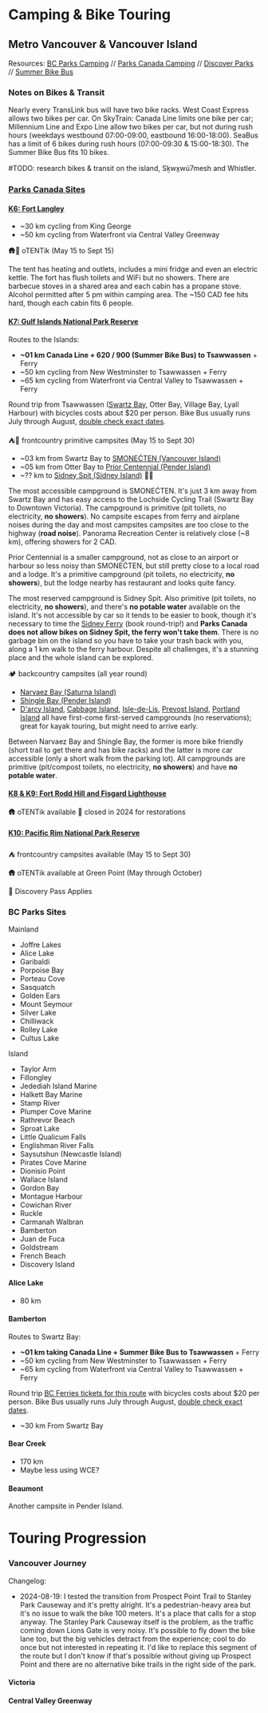 
# Camping & Bike Touring

## Metro Vancouver & Vancouver Island

Resources: [BC Parks Camping][bc-parks] // [Parks Canada Camping][pc-parks] //
[Discover Parks][discover] // [Summer Bike Bus][bike-bus]

[discover]: https://www.discoverparks.ca/
[bc-parks]: https://camping.bcparks.ca
[pc-parks]: https://reservation.pc.gc.ca
[bike-bus]: https://www.translink.ca/rider-guide/bike-and-ride-on-transit/bikes-on-transit#summer-bike-bus-program

### Notes on Bikes & Transit

Nearly every TransLink bus will have two bike racks. West Coast Express allows
two bikes per car. On SkyTrain: Canada Line limits one bike per car; Millennium
Line and Expo Line allow two bikes per car, but not during rush hours (weekdays
westbound 07:00-09:00, eastbound 16:00-18:00). SeaBus has a limit of 6 bikes
during rush hours (07:00-09:30 & 15:00-18:30). The Summer Bike Bus fits 10
bikes.

#TODO: research bikes & transit on the island, Sḵwx̱wú7mesh and Whistler.

### [Parks Canada Sites][parks-canada]
[parks-canada]: https://web.archive.org/web/20240526195011/https://www.canadream.com/Website/media/Files/Parks-Canada-Discovery-Pass-Brochure-Map.pdf

#### [K6: Fort Langley][langley-nhs]
[langley-nhs]: https://parks.canada.ca/lhn-nhs/bc/langley

- ~30 km cycling from King George
- ~50 km cycling from Waterfront via Central Valley Greenway

🛖🔌 oTENTik (May 15 to Sept 15) <ParkReserveLink park={Park.FortLangleyNHS} />

The tent has heating and outlets, includes a mini fridge and even an electric
kettle. The fort has flush toilets and WiFi but no showers. There are barbecue
stoves in a shared area and each cabin has a propane stove. Alcohol permitted
after 5 pm within camping area. The ~150 CAD fee hits hard, though each cabin
fits 6 people.

#### [K7: Gulf Islands National Park Reserve][gulf-np]
[gulf-np]:https://parks.canada.ca/pn-np/bc/gulf

Routes to the Islands:

- **~01 km Canada Line + 620 / 900 (Summer Bike Bus) to Tsawwassen** + Ferry
- ~50 km cycling from New Westminster to Tsawwassen + Ferry
- ~65 km cycling from Waterfront via Central Valley to Tsawwassen + Ferry

Round trip from Tsawwassen ([Swartz Bay][swb-tsa], Otter Bay, Village Bay, Lyall
Harbour) with bicycles costs about $20 per person. Bike Bus usually runs July
through August, [double check exact dates][bike-bus].

[swb-tsa]: https://www.bcferries.com/routes-fares/schedules/daily/SWB-TSA

⛺🌲 frontcountry primitive campsites (May 15 to Sept 30) <ParkReserveLink
park={Park.GulfIslandsNPR} />

- ~03 km from Swartz Bay to [SMONEĆTEN (Vancouver Island)][smonecten]
  <ParkReserveLink park={Park.SMONEĆTEN} />
- ~05 km from Otter Bay to [Prior Centennial (Pender Island)][prior-centennial]
  <ParkReserveLink park={Park.PriorCentennial} />
- ~?? km to [Sidney Spit (Sidney Island)][sidney-spit] 🚱🚳 <ParkReserveLink
  park={Park.SidneySpit} />


[smonecten]: https://parks.canada.ca/pn-np/bc/gulf/activ/camping/campinglavantpays-frontcountrycamping#McDonald
[prior-centennial]: https://parks.canada.ca/pn-np/bc/gulf/activ/camping/campinglavantpays-frontcountrycamping#PriorCentennial
[sidney-spit]: https://parks.canada.ca/pn-np/bc/gulf/activ/camping/campinglavantpays-frontcountrycamping#SidneySpit

The most accessible campground is SMONEĆTEN. It's just 3 km away from Swartz Bay
and has easy access to the Lochside Cycling Trail (Swartz Bay to Downtown
Victoria). The campground is primitive (pit toilets, no electricity, **no
showers**). No campsite escapes from ferry and airplane noises during the day
and most campsites campsites are too close to the highway (**road noise**).
Panorama Recreation Center is relatively close (~8 km), offering showers for 2
CAD.

Prior Centennial is a smaller campground, not as close to an airport or harbour
so less noisy than SMONEĆTEN, but still pretty close to a local road and a
lodge. It's a primitive campground (pit toilets, no electricity, **no
showers**), but the lodge nearby has restaurant and looks quite fancy.

The most reserved campground is Sidney Spit. Also primitive (pit toilets, no
electricity, **no showers**), and there's **no potable water** available on the
island. It's not accessible by car so it tends to be easier to book, though it's
necessary to time the [Sidney Ferry][sidney-spit-ferry] (book round-trip!) and
**Parks Canada does not allow bikes on Sidney Spit, the ferry won't take them**.
There is no garbage bin on the island so you have to take your trash back with
you, along a 1 km walk to the ferry harbour. Despite all challenges, it's a
stunning place and the whole island can be explored.

[sidney-spit-ferry]: https://www.sidneyspitferry.com/schedule

🏕️ backcountry campsites (all year round) <ParkReserveLink
park={Park.GulfIslandsNPR} preferType={CampingEquipmentType.Backcountry} />

- [Narvaez Bay (Saturna Island)][saturna-island] <ParkReserveLink
  park={Park.NarvaezBay} />
- [Shingle Bay (Pender Island)][pender-island] <ParkReserveLink
  park={Park.ShingleBay} />
- [D'arcy Island][darcy-island], [Cabbage Island][cabbage-island],
  [Isle-de-Lis][isle-de-lis], [Prevost Island][prevost-island], [Portland
  Island][portland-island] all have first-come first-served campgrounds (no
  reservations); great for kayak touring, but might need to arrive early.

[saturna-island]: https://parks.canada.ca/pn-np/bc/gulf/activ/camping/campinglarrierepays-backcountrycamping#Saturna
[pender-island]: https://parks.canada.ca/pn-np/bc/gulf/activ/camping/campinglarrierepays-backcountrycamping#Pender
[darcy-island]: https://parks.canada.ca/pn-np/bc/gulf/activ/camping/campinglarrierepays-backcountrycamping#Darcy
[cabbage-island]: https://parks.canada.ca/pn-np/bc/gulf/activ/camping/campinglarrierepays-backcountrycamping#Cabbage
[isle-de-lis]: https://parks.canada.ca/pn-np/bc/gulf/activ/camping/campinglarrierepays-backcountrycamping#Isledelis
[portland-island]: https://parks.canada.ca/pn-np/bc/gulf/activ/camping/campinglarrierepays-backcountrycamping#PrincessMargaret
[prevost-island]: https://parks.canada.ca/pn-np/bc/gulf/activ/camping/campinglarrierepays-backcountrycamping#Prevost

Between Narvaez Bay and Shingle Bay, the former is more bike friendly (short
trail to get there and has bike racks) and the latter is more car accessible
(only a short walk from the parking lot). All campgrounds are primitive
(pit/compost toilets, no electricity, **no showers**) and have **no potable
water**.

#### [K8 & K9: Fort Rodd Hill and Fisgard Lighthouse][fort-rodd-fisgard-nhs]
[fort-rodd-fisgard-nhs]: https://parks.canada.ca/lhn-nhs/bc/fortroddhill

🛖 oTENTik available 🚫 closed in 2024 for restorations <ParkReserveLink
park={Park.FisgardLighthouseNHS} /> 

#### [K10: Pacific Rim National Park Reserve][pacific-rim-npr]
[pacific-rim-npr]: https://parks.canada.ca/pn-np/bc/pacificrim

⛺ frontcountry campsites available (May 15 to Sept 30) <ParkReserveLink
park={Park.PacificRimNPR} />

🛖 oTENTik available at Green Point (May through October)

📛 Discovery Pass Applies

### BC Parks Sites

Mainland
- Joffre Lakes
- Alice Lake
- Garibaldi
- Porpoise Bay
- Porteau Cove
- Sasquatch
- Golden Ears
- Mount Seymour
- Silver Lake
- Chilliwack
- Rolley Lake
- Cultus Lake

Island
- Taylor Arm
- Fillongley
- Jedediah Island Marine
- Halkett Bay Marine
- Stamp River
- Plumper Cove Marine
- Rathrevor Beach
- Sproat Lake
- Little Qualicum Falls
- Englishman River Falls
- Saysutshun (Newcastle Island)
- Pirates Cove Marine
- Dionisio Point
- Wallace Island
- Gordon Bay
- Montague Harbour
- Cowichan River
- Ruckle
- Carmanah Walbran
- Bamberton
- Juan de Fuca
- Goldstream
- French Beach
- Discovery Island

#### Alice Lake

- 80 km

#### Bamberton

Routes to Swartz Bay:

- **~01 km taking Canada Line + Summer Bike Bus to Tsawwassen** + Ferry
- ~50 km cycling from New Westminster to Tsawwassen + Ferry
- ~65 km cycling from Waterfront via Central Valley to Tsawwassen + Ferry

Round trip [BC Ferries tickets for this route][swb-tsa] with bicycles costs
about $20 per person. Bike Bus usually runs July through August, [double check
exact dates][bike-bus].

[swb-tsa]: https://www.bcferries.com/routes-fares/schedules/daily/SWB-TSA

- ~30 km From Swartz Bay

#### Bear Creek

- 170 km
- Maybe less using WCE?

#### Beaumont

Another campsite in Pender Island.

# Touring Progression

### Vancouver Journey

Changelog:

- 2024-08-19: I tested the transition from Prospect Point Trail to Stanley Park
  Causeway and it's pretty alright. It's a pedestrian-heavy area but it's no
  issue to walk the bike 100 meters. It's a place that calls for a stop anyway.
  The Stanley Park Causeway itself is the problem, as the traffic coming down
  Lions Gate is very noisy. It's possible to fly down the bike lane too, but the
  big vehicles detract from the experience; cool to do once but not interested
  in repeating it. I'd like to replace this segment of the route but I don't
  know if that's possible without giving up Prospect Point and there are no
  alternative bike trails in the right side of the park.

#### Victoria

#### Central Valley Greenway
